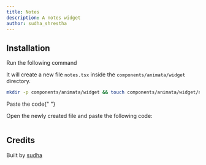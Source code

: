 ```yaml
---
title: Notes
description: A notes widget
author: sudha_shrestha
---
```


<ComponentPreview name="widget-notes--docs" />

## Installation

<Steps>
<Step>Run the following command</Step>

It will create a new file `notes.tsx` inside the `components/animata/widget` directory.

```bash
mkdir -p components/animata/widget && touch components/animata/widget/notes.tsx
```

<Step>Paste the code</Step>{" "}

Open the newly created file and paste the following code:

```jsx file=<rootDir>/animata/widget/notes.tsx

```

</Steps>

## Credits

Built by [sudha](https://github.com/sudhashrestha)

